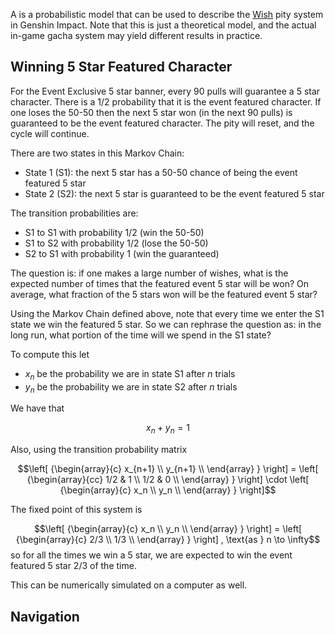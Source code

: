 {{Community}}
{{Terminology Infobox
|type  = Probability Theory
}}
A {{w|Markov Chain}} is a probabilistic model that can be used to describe the [[Wish]] pity system in Genshin Impact. Note that this is just a theoretical model, and the actual in-game gacha system may yield different results in practice.

==Winning 5 Star Featured Character==
For the Event Exclusive 5 star banner, every 90 pulls will guarantee a 5 star character. There is a 1/2 probability that it is the event featured character. If one loses the 50-50 then the next 5 star won (in the next 90 pulls) is guaranteed to be the event featured character. The pity will reset, and the cycle will continue.

There are two states in this Markov Chain:
* State 1 (S1): the next 5 star has a 50-50 chance of being the event featured 5 star
* State 2 (S2): the next 5 star is guaranteed to be the event featured 5 star

The transition probabilities are:
* S1 to S1 with probability 1/2 (win the 50-50)
* S1 to S2 with probability 1/2 (lose the 50-50)
* S2 to S1 with probability 1 (win the guaranteed)

The question is: if one makes a large number of wishes, what is the expected number of times that the featured event 5 star will be won? On average, what fraction of the 5 stars won will be the featured event 5 star?

Using the Markov Chain defined above, note that every time we enter the S1 state we win the featured 5 star. So we can rephrase the question as: in the long run, what portion of the time will we spend in the S1 state?

To compute this let
* <math>x_n</math> be the probability we are in state S1 after <math>n</math> trials
* <math>y_n</math> be the probability we are in state S2 after <math>n</math> trials
We have that
:<math>x_n + y_n = 1</math>

Also, using the transition probability matrix
:<math>
   \left[ {\begin{array}{c}
    x_{n+1} \\
    y_{n+1} \\
  \end{array} } \right] =
  \left[ {\begin{array}{cc}
    1/2 & 1 \\
    1/2 & 0 \\
  \end{array} } \right]
  \cdot
  \left[ {\begin{array}{c}
    x_n \\
    y_n \\
  \end{array} } \right]
</math>

The fixed point of this system is
:<math>
   \left[ {\begin{array}{c}
    x_n \\
    y_n \\
  \end{array} } \right] =
  \left[ {\begin{array}{c}
    2/3 \\
    1/3 \\
  \end{array} } \right]
  , \text{as } n \to \infty
</math>
so for all the times we win a 5 star, we are expected to win the event featured 5 star 2/3 of the time.

This can be numerically simulated on a computer as well.

==Navigation==
{{Community Navbox}}